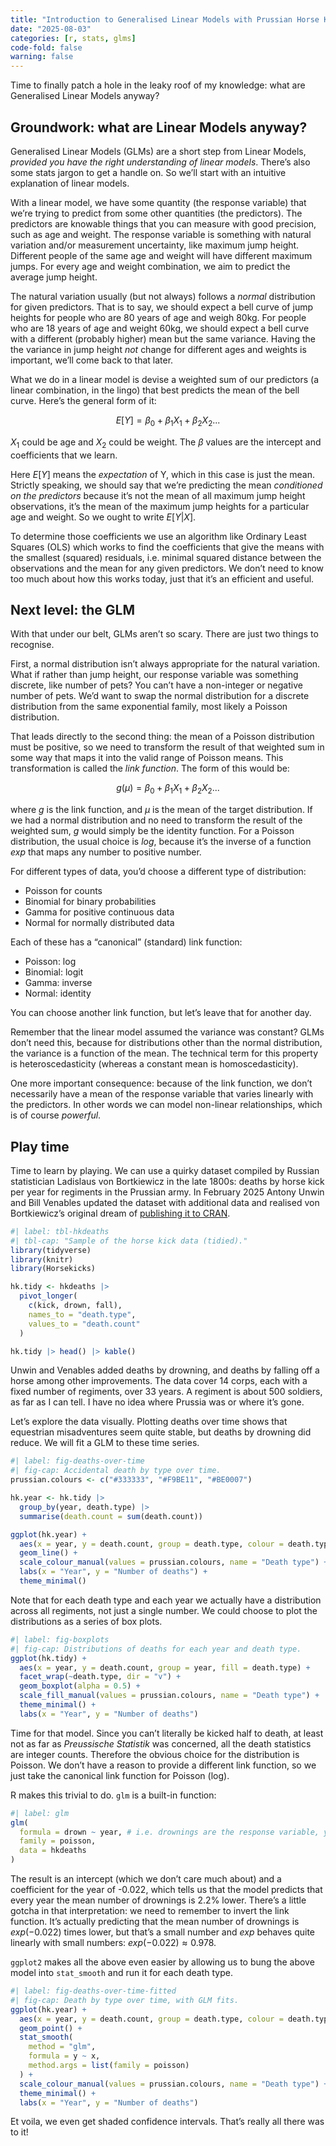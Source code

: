 ```yaml
---
title: "Introduction to Generalised Linear Models with Prussian Horse Kicks"
date: "2025-08-03"
categories: [r, stats, glms]
code-fold: false
warning: false
---
```


Time to finally patch a hole in the leaky roof of my knowledge: what are Generalised Linear Models anyway?

## Groundwork: what are Linear Models anyway?

Generalised Linear Models (GLMs) are a short step from Linear Models, _provided you have the right understanding of linear models_. There's also some stats jargon to get a handle on. So we'll start with an intuitive explanation of linear models.

With a linear model, we have some quantity (the response variable) that we're trying to predict from some other quantities (the predictors). The predictors are knowable things that you can measure with good precision, such as age and weight. The response variable is something with natural variation and/or measurement uncertainty, like maximum jump height. Different people of the same age and weight will have different maximum jumps. For every age and weight combination, we aim to predict the average jump height.

The natural variation usually (but not always) follows a _normal_ distribution for given predictors. That is to say, we should expect a bell curve of jump heights for people who are 80 years of age and weigh 80kg. For people who are 18 years of age and weight 60kg, we should expect a bell curve with a different (probably higher) mean but the same variance. Having the the variance in jump height _not_ change for different ages and weights is important, we'll come back to that later.

What we do in a linear model is devise a weighted sum of our predictors (a linear combination, in the lingo) that best predicts the mean of the bell curve. Here's the general form of it:

$$
E[Y] = \beta_0 + \beta_1 X_1 + \beta_2 X_2 ...
$$

$X_1$ could be age and $X_2$ could be weight. The $\beta$ values are the intercept and coefficients that we learn.

Here $E[Y]$ means the _expectation_ of Y, which in this case is just the mean. Strictly speaking, we should say that we're predicting the mean _conditioned on the predictors_ because it's not the mean of all maximum jump height observations, it's the mean of the maximum jump heights for a particular age and weight. So we ought to write $E[Y | X]$.

To determine those coefficients we use an algorithm like Ordinary Least Squares (OLS) which works to find the coefficients that give the means with the smallest (squared) residuals, i.e. minimal squared distance between the observations and the mean for any given predictors. We don't need to know too much about how this works today, just that it's an efficient and useful.

## Next level: the GLM

With that under our belt, GLMs aren't so scary. There are just two things to recognise.

First, a normal distribution isn't always appropriate for the natural variation. What if rather than jump height, our response variable was something discrete, like number of pets? You can't have a non-integer or negative number of pets. We'd want to swap the normal distribution for a discrete distribution from the same exponential family, most likely a Poisson distribution.

That leads directly to the second thing: the mean of a Poisson distribution must be positive, so we need to transform the result of that weighted sum in some way that maps it into the valid range of Poisson means. This transformation is called the _link function_. The form of this would be:

$$
g(\mu) = \beta_0 + \beta_1 X_1 + \beta_2 X_2 ...
$$

where $g$ is the link function, and $\mu$ is the mean of the target distribution. If we had a normal distribution and no need to transform the result of the weighted sum, $g$ would simply be the identity function. For a Poisson distribution, the usual choice is $log$, because it's the inverse of a function $exp$ that maps any number to positive number.

For different types of data, you'd choose a different type of distribution:

- Poisson for counts
- Binomial for binary probabilities
- Gamma for positive continuous data
- Normal for normally distributed data

Each of these has a "canonical" (standard) link function:

- Poisson: log
- Binomial: logit
- Gamma: inverse
- Normal: identity

You can choose another link function, but let's leave that for another day.

Remember that the linear model assumed the variance was constant? GLMs don't need this, because for distributions other than the normal distribution, the variance is a function of the mean. The technical term for this property is heteroscedasticity (whereas a constant mean is homoscedasticity).

One more important consequence: because of the link function, we don't necessarily have a mean of the response variable that varies linearly with the predictors. In other words we can model non-linear relationships, which is of course _powerful_.

## Play time

Time to learn by playing. We can use a quirky dataset compiled by Russian statistician Ladislaus von Bortkiewicz in the late 1800s: deaths by horse kick per year for regiments in the Prussian army. In February 2025 Antony Unwin and Bill Venables updated the dataset with additional data and realised von Bortkiewicz's original dream of [publishing it to CRAN](https://cloud.r-project.org/web/packages/Horsekicks/vignettes/hkdeaths.html).

```r
#| label: tbl-hkdeaths
#| tbl-cap: "Sample of the horse kick data (tidied)."
library(tidyverse)
library(knitr)
library(Horsekicks)

hk.tidy <- hkdeaths |>
  pivot_longer(
    c(kick, drown, fall),
    names_to = "death.type",
    values_to = "death.count"
  )

hk.tidy |> head() |> kable()
```

Unwin and Venables added deaths by drowning, and deaths by falling off a horse among other improvements. The data cover 14 corps, each with a fixed number of regiments, over 33 years. A regiment is about 500 soldiers, as far as I can tell. I have no idea where Prussia was or where it's gone.

Let's explore the data visually. Plotting deaths over time shows that equestrian misadventures seem quite stable, but deaths by drowning did reduce. We will fit a GLM to these time series.

```r
#| label: fig-deaths-over-time
#| fig-cap: Accidental death by type over time.
prussian.colours <- c("#333333", "#F9BE11", "#BE0007")

hk.year <- hk.tidy |>
  group_by(year, death.type) |>
  summarise(death.count = sum(death.count))

ggplot(hk.year) +
  aes(x = year, y = death.count, group = death.type, colour = death.type) +
  geom_line() +
  scale_colour_manual(values = prussian.colours, name = "Death type") +
  labs(x = "Year", y = "Number of deaths") +
  theme_minimal()
```

Note that for each death type and each year we actually have a distribution across all regiments, not just a single number. We could choose to plot the distributions as a series of box plots.

```r
#| label: fig-boxplots
#| fig-cap: Distributions of deaths for each year and death type.
ggplot(hk.tidy) +
  aes(x = year, y = death.count, group = year, fill = death.type) +
  facet_wrap(~death.type, dir = "v") +
  geom_boxplot(alpha = 0.5) +
  scale_fill_manual(values = prussian.colours, name = "Death type") +
  theme_minimal() +
  labs(x = "Year", y = "Number of deaths")
```

Time for that model. Since you can't literally be kicked half to death, at least not as far as _Preussische Statistik_ was concerned, all the death statistics are integer counts. Therefore the obvious choice for the distribution is Poisson. We don't have a reason to provide a different link function, so we just take the canonical link function for Poisson (log).

R makes this trivial to do. `glm` is a built-in function:

```r
#| label: glm
glm(
  formula = drown ~ year, # i.e. drownings are the response variable, year is the predictor
  family = poisson,
  data = hkdeaths
)
```

The result is an intercept (which we don't care much about) and a coefficient for the year of -0.022, which tells us that the model predicts that every year the mean number of drownings is 2.2% lower. There's a little gotcha in that interpretation: we need to remember to invert the link function. It's actually predicting that the mean number of drownings is $exp(-0.022)$ times lower, but that's a small number and $exp$ behaves quite linearly with small numbers: $exp(-0.022) \approx 0.978$.

`ggplot2` makes all the above even easier by allowing us to bung the above model into `stat_smooth` and run it for each death type.

```r
#| label: fig-deaths-over-time-fitted
#| fig-cap: Death by type over time, with GLM fits.
ggplot(hk.year) +
  aes(x = year, y = death.count, group = death.type, colour = death.type) +
  geom_point() +
  stat_smooth(
    method = "glm",
    formula = y ~ x,
    method.args = list(family = poisson)
  ) +
  scale_colour_manual(values = prussian.colours, name = "Death type") +
  theme_minimal() +
  labs(x = "Year", y = "Number of deaths")
```

Et voila, we even get shaded confidence intervals. That's really all there was to it!